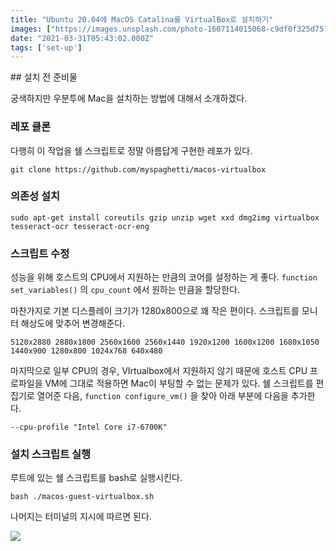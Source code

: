 ```yaml
---
title: "Ubuntu 20.04에 MacOS Catalina를 VirtualBox로 설치하기"
images: ["https://images.unsplash.com/photo-1607114015068-c9df0f325d75?crop=entropy&cs=tinysrgb&fit=max&fm=jpg&ixid=MnwxMTc3M3wwfDF8c2VhcmNofDQ0fHxtYWNib29rfGVufDB8fHx8MTYxNzE2OTgxOQ&ixlib=rb-1.2.1&q=80&w=2000"]
date: "2021-03-31T05:43:02.000Z"
tags: ['set-up']
---
```


<TOCInline toc={props.toc} asDisclosure />
## 설치 전 준비물

궁색하지만 우분투에 Mac을 설치하는 방법에 대해서 소개하겠다.

### 레포 클론

다행히 이 작업을 쉘 스크립트로 정말 아름답게 구현한 레포가 있다.

```
git clone https://github.com/myspaghetti/macos-virtualbox
```

### 의존성 설치

```
sudo apt-get install coreutils gzip unzip wget xxd dmg2img virtualbox  tesseract-ocr tesseract-ocr-eng
```

### 스크립트 수정

성능을 위해 호스트의 CPU에서 지원하는 만큼의 코어를 설정하는 게 좋다. `function set_variables()` 의 `cpu_count` 에서 원하는 만큼을 할당한다.

마찬가지로 기본 디스플레이 크기가 1280x800으로 꽤 작은 편이다. 스크립트를 모니터 해상도에 맞추어 변경해준다.

```
5120x2880 2880x1800 2560x1600 2560x1440 1920x1200 1600x1200 1680x1050 1440x900 1280x800 1024x768 640x480
```

마지막으로 일부 CPU의 경우, VIrtualbox에서 지원하지 않기 때문에 호스트 CPU 프로파일을 VM에 그대로 적용하면 Mac이 부팅할 수 없는 문제가 있다. 쉘 스크립트를 편집기로 열어준 다음, `function configure_vm()` 을 찾아 아래 부분에 다음을 추가한다.

```
--cpu-profile "Intel Core i7-6700K"
```

### 설치 스크립트 실행

루트에 있는 쉘 스크립트를 bash로 실행시킨다.

```
bash ./macos-guest-virtualbox.sh
```

나머지는 터미널의 지시에 따르면 된다.

![](/static/images/2021/03/VirtualBox_macOSX_31_03_2021_14_51_11.png)
